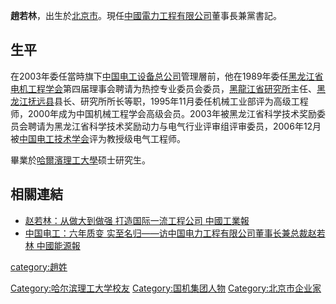 '''趙若林'''{{BD|1956年|9月}}，出生於[[北京市|北京市]]。現任[[中國電力工程有限公司|中國電力工程有限公司]]董事長兼黨書記。

==生平==
在2003年委任當時旗下[[中国电工设备总公司|中国电工设备总公司]]管理層前，他在1989年委任[[黑龙江省电机工程学会|黑龙江省电机工程学会]]第四届理事会聘请为热控专业委员会委员，[[黑龍江省研究所|黑龍江省研究所]]主任、[[黑龙江|黑龙江]][[抚远县|抚远县]]县长、研究所所长等职，1995年11月委任机械工业部评为高级工程师，2000年成为中国机械工程学会高级会员。2003年被黑龙江省科学技术奖励委员会聘请为黑龙江省科学技术奖励动力与电气行业评审组评审委员，2006年12月被[[中国电工技术学会|中国电工技术学会]]评为教授级电气工程师。 

畢業於[[哈爾濱理工大學|哈爾濱理工大學]]硕士研究生。

==相關連結==
*[http://blog.sina.com.cn/s/blog_4c6e66de01008ty7.html 赵若林：从做大到做强  打造国际一流工程公司 中國工業報]
*[https://web.archive.org/web/20160304072403/http://paper.people.com.cn/zgnyb/html/2011-01/31/content_737692.htm 中国电工：六年质变 实至名归——访中国电力工程有限公司董事长兼总裁赵若林 中國能源報]

{{DEFAULTSORT:Z}}
[[Category:哈尔滨理工大学校友|Category:哈尔滨理工大学校友]]
[[Category:国机集团人物|Category:国机集团人物]]
[[Category:北京市企业家|Category:北京市企业家]]
[[category:趙姓|category:趙姓]]